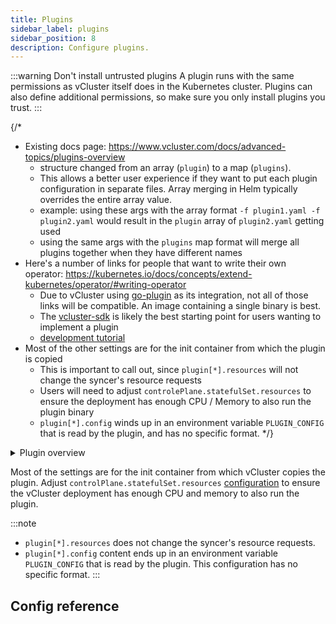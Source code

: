 ```yaml
---
title: Plugins
sidebar_label: plugins
sidebar_position: 8
description: Configure plugins.
---
```



:::warning Don't install untrusted plugins
A plugin runs with the same permissions as vCluster itself does in the Kubernetes cluster. Plugins can also define additional permissions, so make sure you only install plugins you trust.
:::

{/*
- Existing docs page: https://www.vcluster.com/docs/advanced-topics/plugins-overview
  - structure changed from an array (`plugin`) to a map (`plugins`).
  - This allows a better user experience if they want to put each plugin configuration in separate files. Array merging in Helm typically overrides the entire array value.
  - example: using these args with the array format `-f plugin1.yaml -f plugin2.yaml` would result in the `plugin` array of `plugin2.yaml` getting used
  - using the same args with the `plugins` map format will merge all plugins together when they have different names
- Here's a number of links for people that want to write their own operator: https://kubernetes.io/docs/concepts/extend-kubernetes/operator/#writing-operator
  - Due to vCluster using [go-plugin](https://github.com/hashicorp/go-plugin) as its integration, not all of those links will be compatible. An image containing a single binary is best.
  - The [vcluster-sdk](https://github.com/loft-sh/vcluster-sdk) is likely the best starting point for users wanting to implement a plugin
  - [development tutorial](https://www.vcluster.com/docs/advanced-topics/plugins-development)
- Most of the other settings are for the init container from which the plugin is copied
  - This is important to call out, since `plugin[*].resources` will not change the syncer's resource requests
  - Users will need to adjust `controlePlane.statefulSet.resources` to ensure the deployment has enough CPU / Memory to also run the plugin binary
  - `plugin[*].config` winds up in an environment variable `PLUGIN_CONFIG` that is read by the plugin, and has no specific format.
*/}

<details>
  <summary>Plugin overview</summary>
  <PluginOverview />
</details>

Most of the settings are for the init container from which vCluster copies the plugin. Adjust `controlPlane.statefulSet.resources` [configuration](/vcluster/vcluster-yaml/control-plane/deployment/statefulset.mdx) to ensure the vCluster deployment has enough CPU  and memory to also run the plugin.

:::note
- `plugin[*].resources` does not change the syncer's resource requests.
- `plugin[*].config` content ends up in an environment variable `PLUGIN_CONFIG` that is read by the plugin. This configuration has no specific format.
:::

## Config reference

<Plugins />

